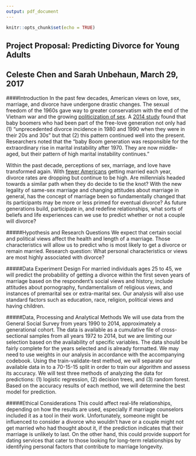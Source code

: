 ```yaml
---
output: pdf_document
---
```


```r
knitr::opts_chunk$set(echo = TRUE)
```

## Project Proposal: Predicting Divorce for Young Adults
## Celeste Chen and Sarah Unbehaun, March 29, 2017

####Introduction 
In the past few decades, American views on love, sex, marriage, and divorce have undergone drastic changes. The sexual freedom of the 1960s gave way to greater conservatism with the end of the Vietnam war and the growing [politicization of sex](http://www.nbcnews.com/id/19053382/ns/health-sexual_health/t/free-love-was-there-price-pay/).  A [2014 study](https://www.washingtonpost.com/news/wonk/wp/2014/03/27/divorce-is-actually-on-the-rise-and-its-the-baby-boomers-fault/?utm_term=.4c73fcedb8fc) found that baby boomers who had been part of the free-love generation not only had (1) "unprecedented divorce incidence in 1980 and 1990 when they were in their 20s and 30s" but that (2) this pattern continued well into the present. Researchers noted that the "baby Boom generation was responsible for the extraordinary rise in marital instability after 1970. They are now  middle-aged, but their pattern of high marital instability continues." 

Within the past decade, perceptions of sex, marriage, and love have transformed again. With [fewer Americans](https://www.cdc.gov/nchs/nvss/marriage_divorce_tables.htm) getting married each year, divorce rates are dropping but continue to be high. Are millennials headed towards a similar path when they do decide to tie the knot? With the new legality of same-sex marriage and changing attitudes about marriage in general, has the concept of marriage been so fundamentally changed that its participants may be more or less primed for eventual divorce? As future generations build, participate in, and redefine relationships, what sorts of beliefs and life experiences can we use to predict whether or not a couple will divorce? 

#####Hypothesis and Research Questions 
We expect that certain social and political views affect the health and length of a marriage. Those characteristics will allow us to predict who is most likely to get a divorce or remain married. 
Research question: What personal characteristics or views are most highly associated with divorce?

#####Data Experiment Design 
For married individuals ages 25 to 45, we will predict the probability of getting a divorce within the first seven years of marriage based on the respondent's social views and history, include attitudes about pornography, fundamentalism of religious views, and instances of premarital sex or extra-marital sex. Our analysis will also use standard factors such as education, race, religion, political views and having children. 

#####Data, Processing and Analytical Methods
We will use data from the General Social Survey from years 1990 to 2014, approximately a generational cohort. The data is available as a cumulative file of cross-sectional samples from all years 1972 to 2014, but we are limiting our selection based on the availability of specific variables. The data should be fairly complete for the years selected and is already formatted. We may need to use weights in our analysis in accordance with the accompanying codebook. Using the train-validate-test method, we will separate our available data in to a 70-15-15 split in order to train our algorithm and assess its accuracy. We will test three methods of analyzing the data for predictions: (1) logistic regression, (2) decision trees, and (3) random forest. Based on the accuracy results of each method, we will determine the best model for prediction. 

#####Ethical Considerations 
This could affect real-life relationships, depending on how the results are used, especially if marriage counselors included it as a tool in their work. Unfortunately, someone might be influenced to consider a divorce who wouldn't have or a couple might not get married who had thought about it, if the prediction indicates that their marriage is unlikely to last. On the other hand, this could provide support for dating services that cater to those looking for long-term relationships by identifying personal factors that contribute to marriage longevity. 


